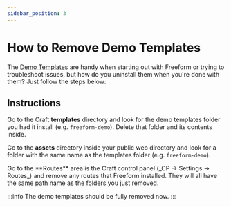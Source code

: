 ```yaml
---
sidebar_position: 3
---
```




# How to Remove Demo Templates

The [Demo Templates](../../configuration/demo-templates.mdx) are handy when starting out with Freeform or trying to troubleshoot issues, but how do you uninstall them when you're done with them? Just follow the steps below:

## Instructions

<VerticalStepWrapper>
<StepMarkdown>

Go to the Craft **templates** directory and look for the demo templates folder you had it install (e.g. `freeform-demo`). Delete that folder and its contents inside.

</StepMarkdown>
<StepMarkdown>

Go to the **assets** directory inside your public web directory and look for a folder with the same name as the templates folder (e.g. `freeform-demo`).

</StepMarkdown>
<StepMarkdown>
Go to the **Routes** area is the Craft control panel (_CP → Settings → Routes_) and remove any routes that Freeform installed. They will all have the same path name as the folders you just removed.

<Photo img={RemoveDemoPhoto} alt="Craft Routes Settings" />

</StepMarkdown>

</VerticalStepWrapper>

:::info
The demo templates should be fully removed now.
:::
